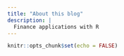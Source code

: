 ```yaml
---
title: "About this blog"
description: |
  Finance applications with R
---
```


```r
knitr::opts_chunk$set(echo = FALSE)
```
